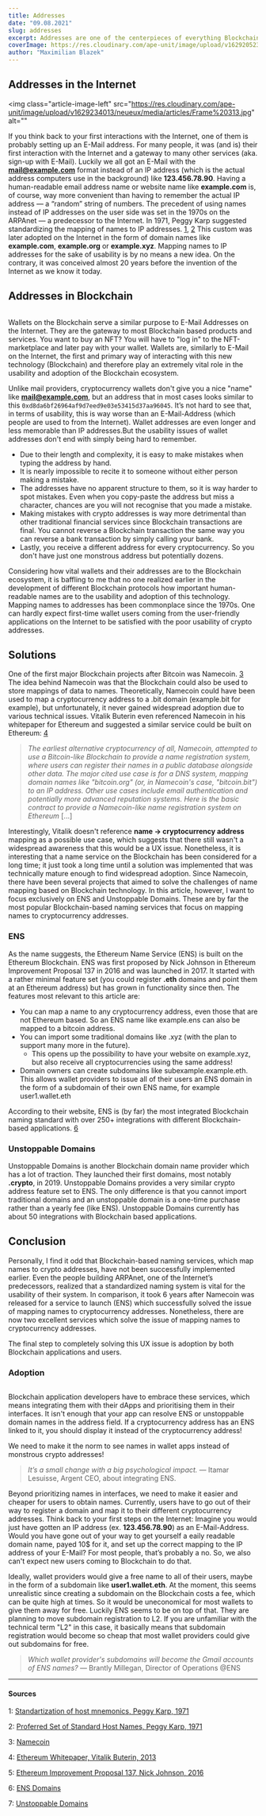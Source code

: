 ```yaml
---
title: Addresses
date: "09.08.2021"
slug: addresses
excerpt: Addresses are one of the centerpieces of everything Blockchain. Looking at Blockchain addresses, anyone can see that it is not the most optimal for everyday payments as it is not easy for humans to read or copy.
coverImage: https://res.cloudinary.com/ape-unit/image/upload/v1629205239/neueux/media/articles/header_address.jpg
author: "Maximilian Blazek"
---
```


## Addresses in the Internet

<img
    class="article-image-left"
    src="https://res.cloudinary.com/ape-unit/image/upload/v1629234013/neueux/media/articles/Frame%20313.jpg"
    alt=""
></img>

If you think back to your first interactions with the Internet, one of them is probably setting up an E-Mail address. For many people, it was (and is) their first interaction with the Internet and a gateway to many other services (aka. sign-up with E-Mail).
Luckily we all got an E-Mail with the **mail@example.com** format instead of an IP address (which is the actual address computers use in the background) like **123.456.78.90**. Having a human-readable email address name or website name like **example.com** is, of course, way more convenient than having to remember the actual IP address — a “random” string of numbers.
The precedent of using names instead of IP addresses on the user side was set in the 1970s on the ARPAnet — a predecessor to the Internet. In 1971, Peggy Karp suggested standardizing the mapping of names to IP addresses. [1](#1), [2](#2) This custom was later adopted on the Internet in the form of domain names like **example.com**, **example.org** or **example.xyz**.
Mapping names to IP addresses for the sake of usability is by no means a new idea. On the contrary, it was conceived almost 20 years before the invention of the Internet as we know it today.

## Addresses in Blockchain

<a href="/apps/app-1617789909158-coinbase-wallet-f24t9fewj/screen/7gqf12qgb">
    <img
        class="article-image-right"
        src="https://res.cloudinary.com/ape-unit/image/upload/v1629234014/neueux/media/articles/Frame%20314.jpg"
        alt=""
    ></img>
</a>

Wallets on the Blockchain serve a similar purpose to E-Mail Addresses on the Internet. They are the gateway to most Blockchain based products and services. You want to buy an NFT? You will have to "log in" to the NFT-marketplace and later pay with your wallet. Wallets are, similarly to E-Mail on the Internet, the first and primary way of interacting with this new technology (Blockchain) and therefore play an extremely vital role in the usability and adoption of the Blockchain ecosystem.

Unlike mail providers, cryptocurrency wallets don't give you a nice "name" like **mail@example.com**, but an address that in most cases looks similar to this `0xd8da6bf26964af9d7eed9e03e53415d37aa96045`. It’s not hard to see that, in terms of usability, this is way worse than an E-Mail-Address (which people are used to from the Internet). Wallet addresses are even longer and less memorable than IP addresses.But the usability issues of wallet addresses don't end with simply being hard to remember.

- Due to their length and complexity, it is easy to make mistakes when typing the address by hand.
- It is nearly impossible to recite it to someone without either person making a mistake.
- The addresses have no apparent structure to them, so it is way harder to spot mistakes. Even when you copy-paste the address but miss a character, chances are you will not recognise that you made a mistake.
- Making mistakes with crypto addresses is way more detrimental than other traditional financial services since Blockchain transactions are final. You cannot reverse a Blockchain transaction the same way you can reverse a bank transaction by simply calling your bank.
- Lastly, you receive a different address for every cryptocurrency. So you don't have just one monstrous address but potentially dozens.

Considering how vital wallets and their addresses are to the Blockchain ecosystem, it is baffling to me that no one realized earlier in the development of different Blockchain protocols how important human-readable names are to the usability and adoption of this technology. Mapping names to addresses has been commonplace since the 1970s. One can hardly expect first-time wallet users coming from the user-friendly applications on the Internet to be satisfied with the poor usability of crypto addresses.

## Solutions

One of the first major Blockchain projects after Bitcoin was Namecoin. [3](#3) The idea behind Namecoin was that the Blockchain could also be used to store mappings of data to names. Theoretically, Namecoin could have been used to map a cryptocurrency address to a .bit domain (example.bit for example), but unfortunately, it never gained widespread adoption due to various technical issues.
Vitalik Buterin even referenced Namecoin in his whitepaper for Ethereum and suggested a similar service could be built on Ethereum: [4](#4)

> _The earliest alternative cryptocurrency of all, Namecoin, attempted to use a Bitcoin-like Blockchain to provide a name registration system, where users can register their names in a public database alongside other data. The major cited use case is for a DNS system, mapping domain names like "bitcoin.org" (or, in Namecoin's case, "bitcoin.bit") to an IP address. Other use cases include email authentication and potentially more advanced reputation systems. Here is the basic contract to provide a Namecoin-like name registration system on Ethereum_ \[...\]

Interestingly, Vitalik doesn't reference **name → cryptocurrency address** mapping as a possible use case, which suggests that there still wasn't a widespread awareness that this would be a UX issue. Nonetheless, it is interesting that a name service on the Blockchain has been considered for a long time; it just took a long time until a solution was implemented that was technically mature enough to find widespread adoption.
Since Namecoin, there have been several projects that aimed to solve the challenges of name mapping based on Blockchain technology.
In this article, however, I want to focus exclusively on ENS and Unstoppable Domains. These are by far the most popular Blockchain-based naming services that focus on mapping names to cryptocurrency addresses.

### ENS

As the name suggests, the Ethereum Name Service (ENS) is built on the Ethereum Blockchain. ENS was first proposed by Nick Johnson in Ethereum Improvement Proposal 137 in 2016 and was launched in 2017.
It started with a rather minimal feature set (you could register **.eth** domains and point them at an Ethereum address) but has grown in functionality since then. The features most relevant to this article are:

- You can map a name to any cryptocurrency address, even those that are not Ethereum based. So an ENS name like example.ens can also be mapped to a bitcoin address.
- You can import some traditional domains like .xyz (with the plan to support many more in the future).
    - This opens up the possibility to have your website on example.xyz, but also receive all cryptocurrencies using the same address!
- Domain owners can create subdomains like subexample.example.eth. This allows wallet providers to issue all of their users an ENS domain in the form of a subdomain of their own ENS name, for example user1.wallet.eth

According to their website, ENS is (by far) the most integrated Blockchain naming standard with over 250+ integrations with different Blockchain-based applications. [6](#6)

### Unstoppable Domains

Unstoppable Domains is another Blockchain domain name provider which has a lot of traction. They launched their first domains, most notably **.crypto**, in 2019.
Unstoppable Domains provides a very similar crypto address feature set to ENS. The only difference is that you cannot import traditional domains and an unstoppable domain is a one-time purchase rather than a yearly fee (like ENS).
Unstoppable Domains currently has about 50 integrations with Blockchain based applications.

## Conclusion

Personally, I find it odd that Blockchain-based naming services, which map names to crypto addresses, have not been successfully implemented earlier. Even the people building ARPAnet, one of the Internet’s predecessors, realized that a standardized naming system is vital for the usability of their system. In comparison, it took 6 years after Namecoin was released for a service to launch (ENS) which successfully solved the issue of mapping names to cryptocurrency addresses. Nonetheless, there are now two excellent services which solve the issue of mapping names to cryptocurrency addresses.

The final step to completely solving this UX issue is adoption by both Blockchain applications and users.

### Adoption

<a href="/apps/app-1617284064442-argent-mr9vab4xa/screen/sh7adnu5k">
    <img
        class="article-image-left"
        src="https://res.cloudinary.com/ape-unit/image/upload/v1630054645/neueux/media/articles/03_example_ens_address.jpg"
        alt=""
    ></img>
</a>

Blockchain application developers have to embrace these services, which means integrating them with their dApps and prioritising them in their interfaces. It isn't enough that your app can resolve ENS or unstoppable domain names in the address field. If a cryptocurrency address has an ENS linked to it, you should display it instead of the cryptocurrency address!

We need to make it the norm to see names in wallet apps instead of monstrous crypto addresses!

> _It’s a small change with a big psychological impact._ — Itamar Lesuisse, Argent CEO, about integrating ENS.

Beyond prioritizing names in interfaces, we need to make it easier and cheaper for users to obtain names. Currently, users have to go out of their way to register a domain and map it to their different cryptocurrency addresses.
Think back to your first steps on the Internet: Imagine you would just have gotten an IP address (ex. **123.456.78.90**) as an E-Mail-Address. Would you have gone out of your way to get yourself a eaily readable domain name, payed 10$ for it, and set up the correct mapping to the IP address of your E-Mail? For most people, that’s probably a no. So, we also can't expect new users coming to Blockchain to do that.

Ideally, wallet providers would give a free name to all of their users, maybe in the form of a subdomain like **user1.wallet.eth**. At the moment, this seems unrealistic since creating a subdomain on the Blockchain costs a fee, which can be quite high at times. So it would be uneconomical for most wallets to give them away for free.
Luckily ENS seems to be on top of that. They are planning to move subdomain registration to L2. If you are unfamiliar with the technical term "L2" in this case, it basically means that subdomain registration would become so cheap that most wallet providers could give out subdomains for free.

> _Which wallet provider's subdomains will become the Gmail accounts of ENS names?_ — Brantly Millegan, Director of Operations @ENS

---

#### Sources

1: <a name="1" href="https://datatracker.ietf.org/doc/html/rfc226">Standartization of host mnemonics, Peggy Karp, 1971</a>

2: <a name="2" href="https://datatracker.ietf.org/doc/html/RFC247">Proferred Set of Standard Host Names, Peggy Karp, 1971</a>

3: <a name="3" href="https://www.namecoin.org/">Namecoin</a>

4: <a name="4" href="https://ethereum.org/en/whitepaper/">Ethereum Whitepaper, Vitalik Buterin, 2013</a>

5: <a name="5" href="https://eips.ethereum.org/EIPS/eip-137">Ethereum Improvement Proposal 137, Nick Johnson, 2016</a>

6: <a name="6" href="https://ens.domains/">ENS Domains</a>

7: <a name="7" href="https://unstoppabledomains.com/">Unstoppable Domains</a>
